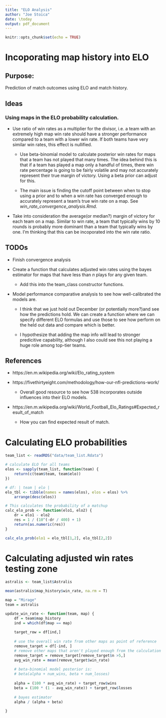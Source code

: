```yaml
---
title: "ELO Analysis"
author: "Joe Stoica"
date: \today
output: pdf_document
---
```


```r
knitr::opts_chunk$set(echo = TRUE)
```

# Incoporating map history into ELO

## Purpose:

Prediction of match outcomes using ELO and match history.

## Ideas

### Using maps in the ELO probability calculation. 

* Use ratio of win rates as a multiplier for the divisor, i.e. a team with an 
extremely high map win rate should have a stronger performance compared to a 
team with a lower win rate. If both teams have very similar win rates, this
effect is nullified.

    + Use beta-binomial model to calculate posterior win rates for maps that a 
    team has not played that many times. The idea behind this is that if a team
    has played a map only a handful of times, there win rate percentage is going
    to be fairly volatile and may not accurately represent their true margin of
    victory. Using a beta prior can adjust for this.
    
    + The main issue is finding the cutoff point between when to stop using a 
    prior and to when a win rate has converged enough to accurately represent a
    team's true win rate on a map. See *win_rate_convergence_analysis.Rmd*.

* Take into consideration the average(or median?) margin of victory for each 
team on a map. Similar to win rate, a team that typically wins by 10 rounds
is probably more dominant than a team that typically wins by one. I'm thinking
that this can be incoporated into the win rate ratio.

## TODOs

* Finish convergence analysis

* Create a function that calculates adjusted win rates using the bayes estimator
for maps that have less than *n* plays for any given team.

    + Add this into the team_class constructor functions.

* Model performance comparative analysis to see how well-calibrated the models
are.

    + I think that we just hold out December (or potentially more?)and see how
    the predictions hold. We can create a function where we can specify
    different ELO formulas and use those to see how perform on the held out data
    and compare which is better.
    
    + I hypothesize that adding the map info will lead to stronger predicitive
    capability, although I also could see this not playing a huge role among 
    top-tier teams. 


## References 

+ https://en.m.wikipedia.org/wiki/Elo_rating_system

* https://fivethirtyeight.com/methodology/how-our-nfl-predictions-work/

    + Overall good resource to see how 538 incorporates outside influences into
    their ELO models.

* https://en.m.wikipedia.org/wiki/World_Football_Elo_Ratings#Expected_result_of_match

    + How you can find expected result of match.

# Calculating ELO probabilities

```r
team_list <- readRDS("data/team_list.Rdata")
```

```r
# calculate ELO for all teams
elos <- sapply(team_list, function(team) {
    return(c(team$team, team$elo))
})

# df: | team | elo |
elo_tbl <- tibble(names = names(elos), elos = elos) %>% 
    arrange(desc(elos))
```

```r
# This calculates the probability of a matchup
calc_elo_prob <- function(elo1, elo2) {
    dr = elo1 - elo2
    res = 1 / (10^(-dr / 400) + 1)
    return(as.numeric(res))
}
``` 

```r
calc_elo_prob(elo1 = elo_tbl[1,2], elo_tbl[2,2])
```

# Calculating adjusted win rates testing zone

```r
astralis <- team_list$Astralis

mean(astralis$map_history$win_rate, na.rm = T)

map = "Mirage"
team = astralis

update_win_rate <- function(team, map) {
    df = team$map_history
    ind = which(df$map == map)
    
    target_row = df[ind,]
    
    # use the overall win rate from other maps as point of reference
    remove_target = df[-ind, ]
    # remove other maps that aren't played enough from the calculation
    remove_target = remove_target[remove_target$n >5,]
    avg_win_rate = mean(remove_target$win_rate)
    
    # beta-binomial model posterior is:
    # beta(alpha + num_wins, beta + num_losses)
    
    alpha = (100 * avg_win_rate) + target_row$wins
    beta = (100 * (1 - avg_win_rate)) + target_row$losses
    
    # bayes estimator
    alpha / (alpha + beta)
    
}
```
